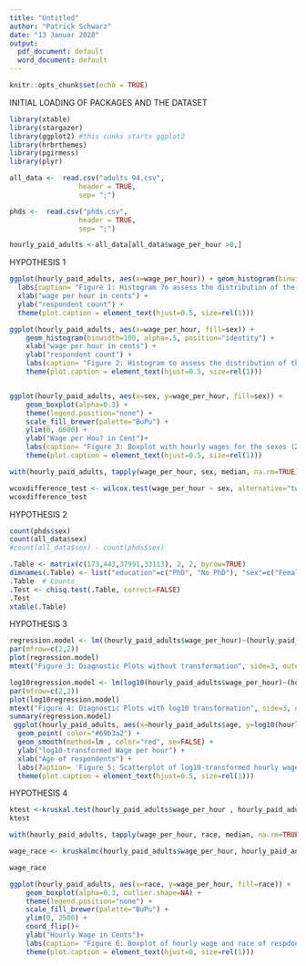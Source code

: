 ```yaml
---
title: "Untitled"
author: "Patrick Schwarz"
date: "13 Januar 2020"
output:
  pdf_document: default
  word_document: default
---
```


```r
knitr::opts_chunk$set(echo = TRUE)
```

INITIAL LOADING OF PACKAGES AND THE DATASET
```r
library(xtable)
library(stargazer)
library(ggplot2) #this cunks starts ggplot2
library(hrbrthemes)
library(pgirmess)
library(plyr)
```

```r

all_data <-  read.csv("adults 94.csv", 
                 header = TRUE,
                 sep= ";")

phds <-  read.csv("phds.csv", 
                 header = TRUE,
                 sep= ";") 

hourly_paid_adults <-all_data[all_data$wage_per_hour >0,]

```


HYPOTHESIS 1
```r

ggplot(hourly_paid_adults, aes(x=wage_per_hour)) + geom_histogram(binwidth = 100) +
  labs(caption= "Figure 1: Histogram ?o assess the distribution of the dependent variable") +
  xlab("wage per hour in cents") + 
  ylab("respondent count") +
  theme(plot.caption = element_text(hjust=0.5, size=rel(1)))

ggplot(hourly_paid_adults, aes(x=wage_per_hour, fill=sex)) +
    geom_histogram(binwidth=100, alpha=.5, position="identity") +
    xlab("wage per hour in cents") + 
    ylab("respondent count") +
    labs(caption= "Figure 2: Histogram to assess the distribution of the dependent variable for each sex") + 
    theme(plot.caption = element_text(hjust=0.5, size=rel(1)))


ggplot(hourly_paid_adults, aes(x=sex, y=wage_per_hour, fill=sex)) + 
    geom_boxplot(alpha=0.3) +
    theme(legend.position="none") +
    scale_fill_brewer(palette="BuPu") +
    ylim(0, 6000) +
    ylab("Wage per Hou? in Cent")+
    labs(caption= "Figure 3: Boxplot with hourly wages for the sexes (21 outliers truncated for scale)") + 
    theme(plot.caption = element_text(hjust=0.5, size=rel(1)))

with(hourly_paid_adults, tapply(wage_per_hour, sex, median, na.rm=TRUE))

wcoxdifference_test <- wilcox.test(wage_per_hour ~ sex, alternative="two.sided", data=hourly_paid_adults)
wcoxdifference_test

```


HYPOTHESIS 2

```r
count(phds$sex)
count(all_data$sex)
#count(all_data$sex) - count(phds$sex)

.Table <- matrix(c(173,443,37991,33113), 2, 2, byrow=TRUE)
dimnames(.Table) <- list("education"=c("PhD", "No PhD"), "sex"=c("Female", "Male"))
.Table  # Counts
.Test <- chisq.test(.Table, correct=FALSE)
.Test
xtable(.Table)
```

HYPOTHESIS 3

```r
regression.model <- lm((hourly_paid_adults$wage_per_hour)~(hourly_paid_adults$age_),data=hourly_paid_adults)
par(mfrow=c(2,2))
plot(regression.model)
mtext("Figure 3: Diagnostic Plots without transformation", side=3, outer=TRUE, line=-27)

log10regression.model <- lm(log10(hourly_paid_adults$wage_per_hour)~(hourly_paid_adults$age_),data=hourly_paid_adults)
par(mfrow=c(2,2))
plot(log10regression.model)
mtext("Figure 4: Diagnostic Plots with log10 transformation", side=3, outer=TRUE, line=-27)
summary(regression.model)
 ggplot(hourly_paid_adults, aes(x=hourly_paid_adults$age, y=log10(hourly_paid_adults$wage_per_hour))) + 
  geom_point( color="#69b3a2") +
  geom_smooth(method=lm , color="red", se=FALSE) +
  ylab("log10-transformed Wage per hour") +
  xlab("Age of respondents") +
  labs(?aption= 'Figure 5: Scatterplot of log10-transformed hourly wage by age with regression line') + 
  theme(plot.caption = element_text(hjust=0.5, size=rel(1)))
```

HYPOTHESIS 4

```r
ktest <-kruskal.test(hourly_paid_adults$wage_per_hour , hourly_paid_adults$race)
ktest

with(hourly_paid_adults, tapply(wage_per_hour, race, median, na.rm=TRUE))

wage_race <- kruskalmc(hourly_paid_adults$wage_per_hour, hourly_paid_adults$race, probs = 0.05, cont=NULL)

wage_race

ggplot(hourly_paid_adults, aes(x=race, y=wage_per_hour, fill=race)) + 
    geom_boxplot(alpha=0.3, outlier.shape=NA) +
    theme(legend.position="none") +
    scale_fill_brewer(palette="BuPu") +
    ylim(0, 2500) +
    coord_flip()+
    ylab("Hourly Wage in Cents")+
    labs(caption= "Figure 6: Boxplot of hourly wage and race of respdondents") + 
    theme(plot.caption = element_text(hjust=0, size=rel(1)))

```






